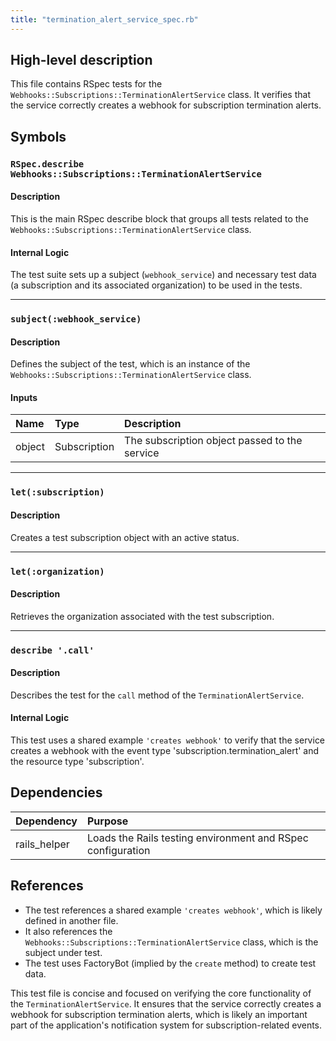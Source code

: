 ```yaml
---
title: "termination_alert_service_spec.rb"
---
```


## High-level description
This file contains RSpec tests for the `Webhooks::Subscriptions::TerminationAlertService` class. It verifies that the service correctly creates a webhook for subscription termination alerts.

## Symbols

### `RSpec.describe Webhooks::Subscriptions::TerminationAlertService`
#### Description
This is the main RSpec describe block that groups all tests related to the `Webhooks::Subscriptions::TerminationAlertService` class.

#### Internal Logic
The test suite sets up a subject (`webhook_service`) and necessary test data (a subscription and its associated organization) to be used in the tests.

___

### `subject(:webhook_service)`
#### Description
Defines the subject of the test, which is an instance of the `Webhooks::Subscriptions::TerminationAlertService` class.

#### Inputs
| Name | Type | Description |
|:-----|:-----|:------------|
| object | Subscription | The subscription object passed to the service |

___

### `let(:subscription)`
#### Description
Creates a test subscription object with an active status.

___

### `let(:organization)`
#### Description
Retrieves the organization associated with the test subscription.

___

### `describe '.call'`
#### Description
Describes the test for the `call` method of the `TerminationAlertService`.

#### Internal Logic
This test uses a shared example `'creates webhook'` to verify that the service creates a webhook with the event type 'subscription.termination_alert' and the resource type 'subscription'.

## Dependencies
| Dependency | Purpose |
|:-----------|:--------|
| rails_helper | Loads the Rails testing environment and RSpec configuration |

## References
- The test references a shared example `'creates webhook'`, which is likely defined in another file.
- It also references the `Webhooks::Subscriptions::TerminationAlertService` class, which is the subject under test.
- The test uses FactoryBot (implied by the `create` method) to create test data.

This test file is concise and focused on verifying the core functionality of the `TerminationAlertService`. It ensures that the service correctly creates a webhook for subscription termination alerts, which is likely an important part of the application's notification system for subscription-related events.
